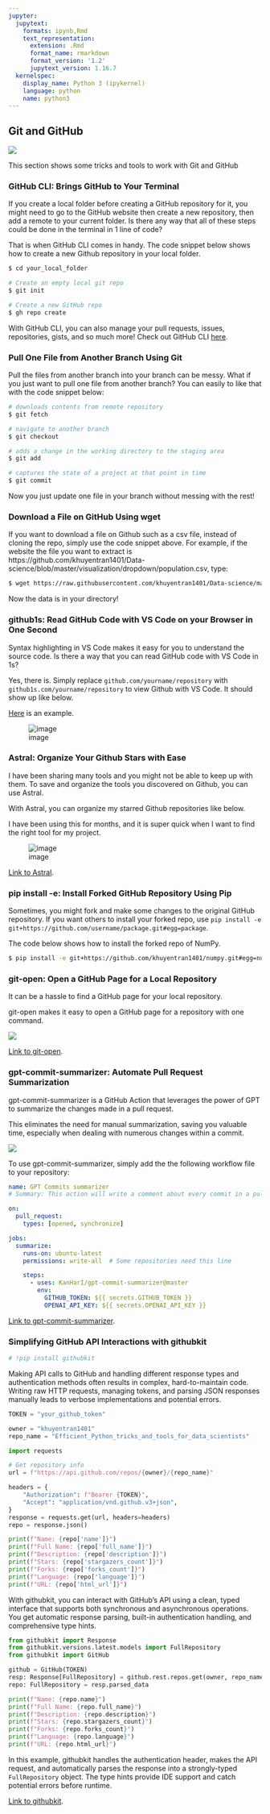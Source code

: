 ```yaml
---
jupyter:
  jupytext:
    formats: ipynb,Rmd
    text_representation:
      extension: .Rmd
      format_name: rmarkdown
      format_version: '1.2'
      jupytext_version: 1.16.7
  kernelspec:
    display_name: Python 3 (ipykernel)
    language: python
    name: python3
---
```


## Git and GitHub


![](../img/github.png)


This section shows some tricks and tools to work with Git and GitHub


### GitHub CLI: Brings GitHub to Your Terminal	


If you create a local folder before creating a GitHub repository for it, you might need to go to the GitHub website then create a new repository, then add a remote to your current folder. Is there any way that all of these steps could be done in the terminal in 1 line of code?

That is when GitHub CLI  comes in handy. The code snippet below shows how to create a new Github repository in your local folder.


```bash
$ cd your_local_folder

# Create an empty local git repo
$ git init

# Create a new GitHub repo
$ gh repo create
```


With GitHub CLI, you can also manage your pull requests, issues, repositories, gists, and so much more! Check out GitHub CLI [here](https://cli.github.com/).


### Pull One File from Another Branch Using Git



Pull the files from another branch into your branch can be messy. What if you just want to pull one file from another branch? You can easily to like that with the code snippet below:



```bash
# downloads contents from remote repository
$ git fetch

# navigate to another branch
$ git checkout

# adds a change in the working directory to the staging area
$ git add 

# captures the state of a project at that point in time
$ git commit
```


Now you just update one file in your branch without messing with the rest!



### Download a File on GitHub Using wget



If you want to download a file on Github such as a csv file, instead of cloning the repo, simply use the code snippet above. For example, if the website the file you want to extract is https://github.com/khuyentran1401/Data-science/blob/master/visualization/dropdown/population.csv, type:

```bash
$ wget https://raw.githubusercontent.com/khuyentran1401/Data-science/master/visualization/dropdown/population.csv
```

Now the data is in your directory!




### github1s: Read GitHub Code with VS Code on your Browser in One Second



Syntax highlighting in VS Code makes it easy for you to understand the source code. Is there a way that you can read GitHub code with VS Code in 1s?

Yes, there is. Simply replace `github.com/yourname/repository` with `github1s.com/yourname/repository` to view Github with VS Code. It should show up like below.

[Here](https://github1s.com/khuyentran1401/Data-science) is an example.


![image](../img/github1s.png)


### Astral: Organize Your Github Stars with Ease


I have been sharing many tools and you might not be able to keep up with them. To save and organize the tools you discovered on Github, you can use Astral.

With Astral, you can organize my starred Github repositories like below.

I have been using this for months, and it is super quick when I want to find the right tool for my project.


![image](../img/astral.png)


[Link to Astral](http://astralapp.com/).


### pip install -e: Install Forked GitHub Repository Using Pip


Sometimes, you might fork and make some changes to the original GitHub repository. If you want others to install your forked repo, use `pip install -e git+https://github.com/username/package.git#egg=package`.

The code below shows how to install the forked repo of NumPy.

```bash
$ pip install -e git+https://github.com/khuyentran1401/numpy.git#egg=numpy 
```


### git-open: Open a GitHub Page for a Local Repository


It can be a hassle to find a GitHub page for your local repository. 

git-open makes it easy to open a GitHub page for a repository with one command.

![](../img/gitopen.gif)


[Link to git-open](https://github.com/paulirish/git-open).


### gpt-commit-summarizer: Automate Pull Request Summarization


gpt-commit-summarizer is a GitHub Action that leverages the power of GPT to summarize the changes made in a pull request.

This eliminates the need for manual summarization, saving you valuable time, especially when dealing with numerous changes within a commit.

![](../img/gpt-commit.gif)



To use gpt-commit-summarizer, simply add the the following workflow file to your repository:

```yaml
name: GPT Commits summarizer
# Summary: This action will write a comment about every commit in a pull request, as well as generate a summary for every file that was modified and add it to the review page, compile a PR summary from all commit summaries and file diff summaries, and delete outdated code review comments

on:
  pull_request:
    types: [opened, synchronize]

jobs:
  summarize:
    runs-on: ubuntu-latest
    permissions: write-all  # Some repositories need this line

    steps:
      - uses: KanHarI/gpt-commit-summarizer@master
        env:
          GITHUB_TOKEN: ${{ secrets.GITHUB_TOKEN }}
          OPENAI_API_KEY: ${{ secrets.OPENAI_API_KEY }}
```


[Link to gpt-commit-summarizer](https://github.com/KanHarI/gpt-commit-summarizer/).


### Simplifying GitHub API Interactions with githubkit

```python
# !pip install githubkit
```

Making API calls to GitHub and handling different response types and authentication methods often results in complex, hard-to-maintain code. Writing raw HTTP requests, managing tokens, and parsing JSON responses manually leads to verbose implementations and potential errors.



```python
TOKEN = "your_github_token"
```

```python
owner = "khuyentran1401"
repo_name = "Efficient_Python_tricks_and_tools_for_data_scientists"
```

```python
import requests

# Get repository info
url = f"https://api.github.com/repos/{owner}/{repo_name}"

headers = {
    "Authorization": f"Bearer {TOKEN}",
    "Accept": "application/vnd.github.v3+json",
}
response = requests.get(url, headers=headers)
repo = response.json()
```

```python
print(f"Name: {repo['name']}")
print(f"Full Name: {repo['full_name']}")
print(f"Description: {repo['description']}")
print(f"Stars: {repo['stargazers_count']}")
print(f"Forks: {repo['forks_count']}")
print(f"Language: {repo['language']}")
print(f"URL: {repo['html_url']}")
```

With githubkit, you can interact with GitHub's API using a clean, typed interface that supports both synchronous and asynchronous operations. You get automatic response parsing, built-in authentication handling, and comprehensive type hints.

```python
from githubkit import Response
from githubkit.versions.latest.models import FullRepository
from githubkit import GitHub

github = GitHub(TOKEN)
resp: Response[FullRepository] = github.rest.repos.get(owner, repo_name)
repo: FullRepository = resp.parsed_data
```

```python
print(f"Name: {repo.name}")
print(f"Full Name: {repo.full_name}")
print(f"Description: {repo.description}")
print(f"Stars: {repo.stargazers_count}")
print(f"Forks: {repo.forks_count}")
print(f"Language: {repo.language}")
print(f"URL: {repo.html_url}")
```

In this example, githubkit handles the authentication header, makes the API request, and automatically parses the response into a strongly-typed `FullRepository` object. The type hints provide IDE support and catch potential errors before runtime.


[Link to githubkit](https://github.com/yanyongyu/githubkit).
